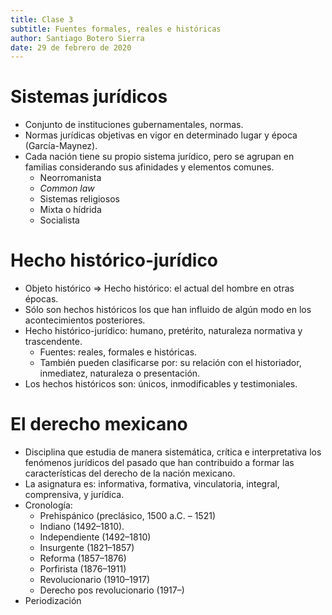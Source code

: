 ```yaml
---
title: Clase 3
subtitle: Fuentes formales, reales e históricas
author: Santiago Botero Sierra
date: 29 de febrero de 2020
---
```


# Sistemas jurídicos

+ Conjunto de instituciones gubernamentales, normas.
+ Normas jurídicas objetivas en vigor en determinado lugar y época
    (García-Maynez).
+ Cada nación tiene su propio sistema jurídico, pero se agrupan en familias
    considerando sus afinidades y elementos comunes.
    - Neorromanista
    - *Common law*
    - Sistemas religiosos
    - Mixta o hídrida
    - Socialista

# Hecho histórico-jurídico

+ Objeto histórico $\Rightarrow$ Hecho histórico: el actual del hombre en otras
    épocas.
+ Sólo son hechos históricos los que han influido de algún modo en los
    acontecimientos posteriores.
+ Hecho histórico-jurídico: humano,  pretérito, naturaleza normativa y
    trascendente.
    - Fuentes: reales, formales e históricas.
    - También pueden clasificarse por: su relación con el historiador,
        inmediatez, naturaleza o presentación.
+ Los hechos históricos son: únicos, inmodificables y testimoniales.

# El derecho mexicano

+ Disciplina que estudia de manera sistemática, crítica e interpretativa los
    fenómenos jurídicos del pasado que han contribuido a formar las
    características del derecho de la nación mexicano.
+ La asignatura es: informativa, formativa, vinculatoria, integral, comprensiva,
    y jurídica.
+ Cronología:
    - Prehispánico (preclásico, 1500 a.C. -- 1521)
    - Indiano (1492--1810).
    - Independiente (1492--1810)
    - Insurgente (1821--1857)
    - Reforma (1857--1876)
    - Porfirista (1876--1911)
    - Revolucionario (1910--1917)
    - Derecho pos revolucionario (1917--)
+ Periodización
